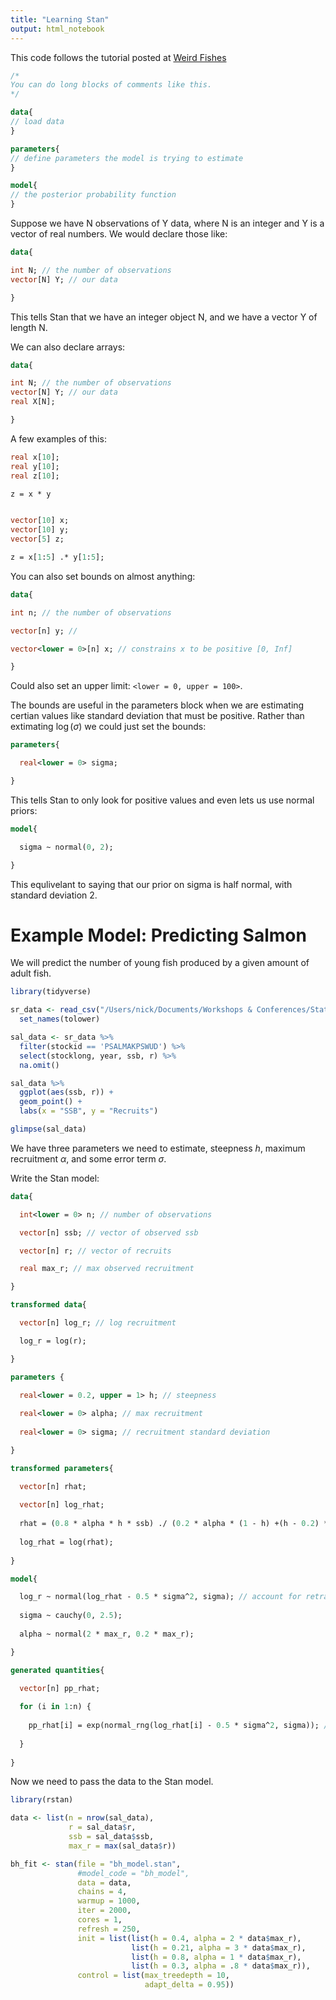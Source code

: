 ```yaml
---
title: "Learning Stan"
output: html_notebook
---
```


This code follows the tutorial posted at [Weird Fishes](https://www.weirdfishes.blog/blog/fitting-bayesian-models-with-stan-and-r)

```stan
/*
You can do long blocks of comments like this.
*/

data{
// load data
}

parameters{
// define parameters the model is trying to estimate
}

model{
// the posterior probability function
}
```

Suppose we have N observations of Y data, where N is an integer and Y is a vector of real numbers. We would declare those like:

```stan
data{

int N; // the number of observations
vector[N] Y; // our data

}
```

This tells Stan that we have an integer object N, and we have a vector Y of length N.

We can also declare arrays:

```stan
data{

int N; // the number of observations
vector[N] Y; // our data
real X[N];

}
```

A few examples of this:

```stan

real x[10];
real y[10];
real z[10];

z = x * y


vector[10] x;
vector[10] y;
vector[5] z;

z = x[1:5] .* y[1:5];
```

You can also set bounds on almost anything:

```stan
data{

int n; // the number of observations

vector[n] y; //

vector<lower = 0>[n] x; // constrains x to be positive [0, Inf]

}
```

Could also set an upper limit: `<lower = 0, upper = 100>`.

The bounds are useful in the parameters block when we are estimating certian values like standard deviation that must be positive. Rather than extimating $\log(\sigma)$ we could just set the bounds:

```stan
parameters{

  real<lower = 0> sigma;

}
```

This tells Stan to only look for positive values and even lets us use normal priors:

```stan
model{

  sigma ~ normal(0, 2);

}
```

This equlivelant to saying that our prior on sigma is half normal, with standard deviation 2. 


# Example Model: Predicting Salmon

We will predict the number of young fish produced by a given amount of adult fish. 

```r
library(tidyverse)

sr_data <- read_csv("/Users/nick/Documents/Workshops & Conferences/Statistical Rethinking/rlsadb_v4.25_ssb_recruits.csv") %>% 
  set_names(tolower)

sal_data <- sr_data %>% 
  filter(stockid == 'PSALMAKPSWUD') %>% 
  select(stocklong, year, ssb, r) %>% 
  na.omit()

sal_data %>% 
  ggplot(aes(ssb, r)) + 
  geom_point() + 
  labs(x = "SSB", y = "Recruits")

glimpse(sal_data)
```

We have three parameters we need to estimate, steepness $h$, maximum recruitment $\alpha$, and some error term $\sigma$.

Write the Stan model:

```stan
data{

  int<lower = 0> n; // number of observations

  vector[n] ssb; // vector of observed ssb

  vector[n] r; // vector of recruits

  real max_r; // max observed recruitment

}

transformed data{

  vector[n] log_r; // log recruitment

  log_r = log(r);

}

parameters {

  real<lower = 0.2, upper = 1> h; // steepness
  
  real<lower = 0> alpha; // max recruitment
  
  real<lower = 0> sigma; // recruitment standard deviation

}

transformed parameters{

  vector[n] rhat;
  
  vector[n] log_rhat;
  
  rhat = (0.8 * alpha * h * ssb) ./ (0.2 * alpha * (1 - h) +(h - 0.2) * ssb); // beverton holt model
  
  log_rhat = log(rhat);
  
}

model{

  log_r ~ normal(log_rhat - 0.5 * sigma^2, sigma); // account for retransformation bias
  
  sigma ~ cauchy(0, 2.5);
  
  alpha ~ normal(2 * max_r, 0.2 * max_r);

}

generated quantities{

  vector[n] pp_rhat;
  
  for (i in 1:n) {
  
    pp_rhat[i] = exp(normal_rng(log_rhat[i] - 0.5 * sigma^2, sigma)); // generate posterior predictives
    
  }
  
}
```

Now we need to pass the data to the Stan model. 

```r
library(rstan)

data <- list(n = nrow(sal_data),
             r = sal_data$r,
             ssb = sal_data$ssb,
             max_r = max(sal_data$r))

bh_fit <- stan(file = "bh_model.stan",
               #model_code = "bh_model",
               data = data,
               chains = 4, 
               warmup = 1000,
               iter = 2000,
               cores = 1,
               refresh = 250,
               init = list(list(h = 0.4, alpha = 2 * data$max_r),
                           list(h = 0.21, alpha = 3 * data$max_r),
                           list(h = 0.8, alpha = 1 * data$max_r),
                           list(h = 0.3, alpha = .8 * data$max_r)),
               control = list(max_treedepth = 10,
                              adapt_delta = 0.95))
 ```

